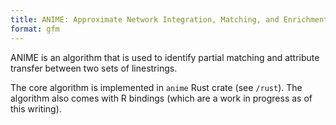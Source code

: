 ```yaml
---
title: ANIME: Approximate Network Integration, Matching, and Enrichment
format: gfm
---
```



ANIME is an algorithm that is used to identify partial matching and attribute transfer between two sets of linestrings. 

The core algorithm is implemented in `anime` Rust crate (see `/rust`). The algorithm also comes with R bindings (which are a work in progress as of this writing).

